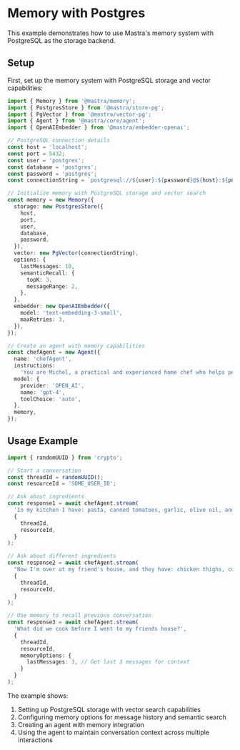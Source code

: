 # Memory with Postgres

This example demonstrates how to use Mastra's memory system with PostgreSQL as the storage backend.

## Setup

First, set up the memory system with PostgreSQL storage and vector capabilities:

```typescript
import { Memory } from '@mastra/memory';
import { PostgresStore } from '@mastra/store-pg';
import { PgVector } from '@mastra/vector-pg';
import { Agent } from '@mastra/core/agent';
import { OpenAIEmbedder } from '@mastra/embedder-openai';

// PostgreSQL connection details
const host = 'localhost';
const port = 5432;
const user = 'postgres';
const database = 'postgres';
const password = 'postgres';
const connectionString = `postgresql://${user}:${password}@${host}:${port}`;

// Initialize memory with PostgreSQL storage and vector search
const memory = new Memory({
  storage: new PostgresStore({
    host,
    port,
    user,
    database,
    password,
  }),
  vector: new PgVector(connectionString),
  options: {
    lastMessages: 10,
    semanticRecall: {
      topK: 3,
      messageRange: 2,
    },
  },
  embedder: new OpenAIEmbedder({
    model: 'text-embedding-3-small',
    maxRetries: 3,
  }),
});

// Create an agent with memory capabilities
const chefAgent = new Agent({
  name: 'chefAgent',
  instructions:
    'You are Michel, a practical and experienced home chef who helps people cook great meals with whatever ingredients they have available.',
  model: {
    provider: 'OPEN_AI',
    name: 'gpt-4',
    toolChoice: 'auto',
  },
  memory,
});
```

## Usage Example

```typescript
import { randomUUID } from 'crypto';

// Start a conversation
const threadId = randomUUID();
const resourceId = 'SOME_USER_ID';

// Ask about ingredients
const response1 = await chefAgent.stream(
  'In my kitchen I have: pasta, canned tomatoes, garlic, olive oil, and some dried herbs (basil and oregano). What can I make?',
  {
    threadId,
    resourceId,
  }
);

// Ask about different ingredients
const response2 = await chefAgent.stream(
  "Now I'm over at my friend's house, and they have: chicken thighs, coconut milk, sweet potatoes, and curry powder.",
  {
    threadId,
    resourceId,
  }
);

// Use memory to recall previous conversation
const response3 = await chefAgent.stream(
  'What did we cook before I went to my friends house?',
  {
    threadId,
    resourceId,
    memoryOptions: {
      lastMessages: 3, // Get last 3 messages for context
    }
  }
);
```

The example shows:
1. Setting up PostgreSQL storage with vector search capabilities
2. Configuring memory options for message history and semantic search
3. Creating an agent with memory integration
4. Using the agent to maintain conversation context across multiple interactions

